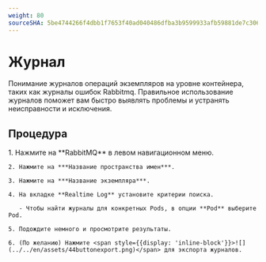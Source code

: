 ```yaml
---
weight: 80
sourceSHA: 5be4744266f4dbb1f7653f40ad040486dfba3b9599933afb59881de7c306d42d
---
```


# Журнал

Понимание журналов операций экземпляров на уровне контейнера, таких как журналы ошибок Rabbitmq. Правильное использование журналов поможет вам быстро выявлять проблемы и устранять неисправности и исключения.

## Процедура

<Tabs>
  <Tab label="Web Console">
    1. Нажмите на **RabbitMQ** в левом навигационном меню.

    2. Нажмите на ***Название пространства имен***.

    3. Нажмите на ***Название экземпляра***.

    4. На вкладке **Realtime Log** установите критерии поиска.

       - Чтобы найти журналы для конкретных Pods, в опции **Pod** выберите Pod.

    5. Подождите немного и просмотрите результаты.

    6. (По желанию) Нажмите <span style={{display: 'inline-block'}}>![](../../en/assets/44buttonexport.png)</span> для экспорта журналов.
  </Tab>
</Tabs>
